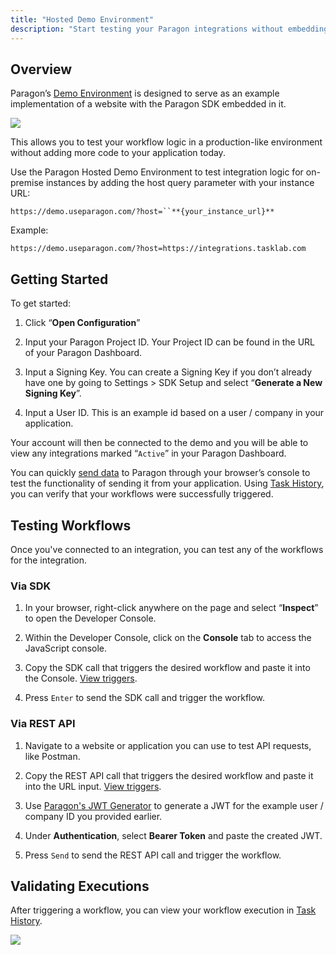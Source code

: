 ```yaml
---
title: "Hosted Demo Environment"
description: "Start testing your Paragon integrations without embedding our SDK"
---
```


## Overview

Paragon’s [Demo Environment](https://demo.useparagon.com/) is designed to serve as an example implementation of a website with the Paragon SDK embedded in it.

<Frame>
  <img src="/images/demo-1.avif" />
</Frame>

This allows you to test your workflow logic in a production-like environment without adding more code to your application today.

<CardGroup cols="1">
  <Card title="Paragon - Demo Mode" icon="play" horizontal={true} href="https://demo.useparagon.com" />
</CardGroup>

<Accordion title="Testing an On-Premise Instnace?">
  Use the Paragon Hosted Demo Environment to test integration logic for on-premise instances by adding the host query parameter with your instance URL:

  `https://demo.useparagon.com/?host=``**{your_instance_url}**`

  Example:

  `https://demo.useparagon.com/?host=https://integrations.tasklab.com`
</Accordion>

## Getting Started

To get started:

1. Click “**Open Configuration**”

2. Input your Paragon Project ID. Your Project ID can be found in the URL of your Paragon Dashboard.

3. Input a Signing Key. You can create a Signing Key if you don’t already have one by going to Settings > SDK Setup and select “**Generate a New Signing Key**”.

4. Input a User ID. This is an example id based on a user / company in your application.

Your account will then be connected to the demo and you will be able to view any integrations marked “`Active`” in your Paragon Dashboard.

You can quickly [send data](/workflows/triggers) to Paragon through your browser’s console to test the functionality of sending it from your application. Using [Task History](https://docs.useparagon.com/workflows/viewing-task-history), you can verify that your workflows were successfully triggered.

## Testing Workflows

Once you've connected to an integration, you can test any of the workflows for the integration.

### Via SDK

1. In your browser, right-click anywhere on the page and select “**Inspect**” to open the Developer Console.

2. Within the Developer Console, click on the **Console** tab to access the JavaScript console.

3. Copy the SDK call that triggers the desired workflow and paste it into the Console. [View triggers](/workflows/triggers).

4. Press `Enter` to send the SDK call and trigger the workflow.

### Via REST API

1. Navigate to a website or application you can use to test API requests, like Postman.

2. Copy the REST API call that triggers the desired workflow and paste it into the URL input. [View triggers](/workflows/triggers).

3. Use [Paragon's JWT Generator](https://jwt.useparagon.com/) to generate a JWT for the example user / company ID you provided earlier.

4. Under **Authentication**, select **Bearer Token** and paste the created JWT.

5. Press `Send` to send the REST API call and trigger the workflow.

## Validating Executions

After triggering a workflow, you can view your workflow execution in [Task History](/monitoring/viewing-task-history).

<Frame>
  <img src="/images/demo-2.avif" />
</Frame>